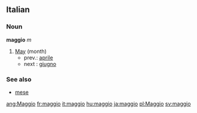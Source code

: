==Italian==
===Noun===
'''maggio''' ''m''

# [[May]] (month)
#*prev.: [[aprile]]
#*next : [[giugno]]

===See also===
*[[mese]]

[[ang:Maggio]]
[[fr:maggio]]
[[it:maggio]]
[[hu:maggio]]
[[ja:maggio]]
[[pl:Maggio]]
[[sv:maggio]]